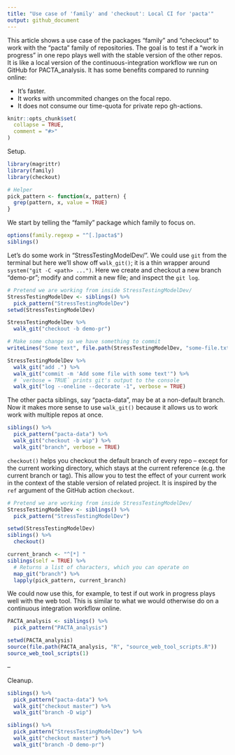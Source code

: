```yaml
---
title: "Use case of 'family' and 'checkout': Local CI for 'pacta'"
output: github_document
---
```


This article shows a use case of the packages "family" and "checkout" to work
with the "pacta" family of repositories. The goal is to test if a "work in
progress" in one repo plays well with the stable version of the other repos. It
is like a local version of the continuous-integration workflow we run on GitHub
for PACTA_analysis. It has some benefits compared to running online:

* It's faster.
* It works with uncommited changes on the focal repo.
* It does not consume our time-quota for private repo gh-actions.

```r
knitr::opts_chunk$set(
  collapse = TRUE,
  comment = "#>"
)
```

Setup.

```r
library(magrittr)
library(family)
library(checkout)

# Helper
pick_pattern <- function(x, pattern) {
  grep(pattern, x, value = TRUE)
}
```

We start by telling the "family" package which family to focus on.

```r
options(family.regexp = "^[.]pacta$")
siblings()
```

Let's do some work in "StressTestingModelDev/". We could use `git` from the
terminal but here we'll show off `walk_git()`; it is a thin wrapper around
`system("git -C <path> ...")`. Here we create and checkout a new branch
"demo-pr"; modify and commit a new file; and inspect the `git log`.

```r
# Pretend we are working from inside StressTestingModelDev/
StressTestingModelDev <- siblings() %>% 
  pick_pattern("StressTestingModelDev")
setwd(StressTestingModelDev)

StressTestingModelDev %>% 
  walk_git("checkout -b demo-pr")

# Make some change so we have something to commit
writeLines("Some text", file.path(StressTestingModelDev, "some-file.txt"))

StressTestingModelDev %>% 
  walk_git("add .") %>% 
  walk_git("commit -m 'Add some file with some text'") %>%
  # `verbose = TRUE` prints git's output to the console
  walk_git("log --oneline --decorate -1", verbose = TRUE)
```

The other pacta siblings, say "pacta-data", may be at a non-default branch. Now
it makes more sense to use `walk_git()` because it allows us to work work with
multiple repos at once.

```r
siblings() %>% 
  pick_pattern("pacta-data") %>% 
  walk_git("checkout -b wip") %>%
  walk_git("branch", verbose = TRUE)
```

`checkout()` helps you checkout the default branch of every repo -- except for
the current working directory, which stays at the current reference (e.g. the
current branch or tag). This allow you to test the effect of your current work
in the context of the stable version of related project. It is inspired by the
`ref` argument of the GitHub action `checkout`.

```r
# Pretend we are working from inside StressTestingModelDev/
StressTestingModelDev <- siblings() %>% 
  pick_pattern("StressTestingModelDev")

setwd(StressTestingModelDev)
siblings() %>% 
  checkout()

current_branch <- "^[*] "
siblings(self = TRUE) %>%
  # Returns a list of characters, which you can operate on
  map_git("branch") %>% 
  lapply(pick_pattern, current_branch)
```

We could now use this, for example, to test if out work in progress plays well
with the web tool. This is similar to what we would otherwise do on a continuous
integration workflow online.

```r
PACTA_analysis <- siblings() %>% 
  pick_pattern("PACTA_analysis")

setwd(PACTA_analysis)
source(file.path(PACTA_analysis, "R", "source_web_tool_scripts.R"))
source_web_tool_scripts(1)
```

--

Cleanup.

```r
siblings() %>% 
  pick_pattern("pacta-data") %>% 
  walk_git("checkout master") %>% 
  walk_git("branch -D wip")

siblings() %>% 
  pick_pattern("StressTestingModelDev") %>% 
  walk_git("checkout master") %>% 
  walk_git("branch -D demo-pr")
```

